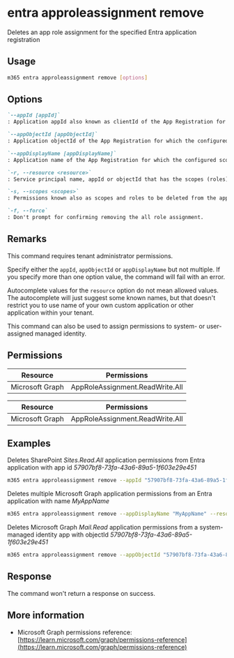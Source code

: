 
# entra approleassignment remove

Deletes an app role assignment for the specified Entra application registration

## Usage

```sh
m365 entra approleassignment remove [options]
```

## Options

```md definition-list
`--appId [appId]`
: Application appId also known as clientId of the App Registration for which the configured scopes (app roles) should be deleted.

`--appObjectId [appObjectId]`
: Application objectId of the App Registration for which the configured scopes (app roles) should be deleted.

`--appDisplayName [appDisplayName]`
: Application name of the App Registration for which the configured scopes (app roles) should be deleted.

`-r, --resource <resource>`
: Service principal name, appId or objectId that has the scopes (roles) e.g. `SharePoint`.

`-s, --scopes <scopes>`
: Permissions known also as scopes and roles to be deleted from the application. If multiple permissions have to be deleted, they have to be comma-separated e.g. `Sites.Read.All`,`Sites.ReadWrite.All`.

`-f, --force`
: Don't prompt for confirming removing the all role assignment.
```

<Global />

## Remarks

This command requires tenant administrator permissions.

Specify either the `appId`, `appObjectId` or `appDisplayName` but not multiple. If you specify more than one option value, the command will fail with an error.

Autocomplete values for the `resource` option do not mean allowed values. The autocomplete will just suggest some known names, but that doesn't restrict you to use name of your own custom application or other application within your tenant.

This command can also be used to assign permissions to system- or user-assigned managed identity.

## Permissions
<Tabs>
  <TabItem value="Delegated">

  | Resource        | Permissions                     |
  |-----------------|---------------------------------|
  | Microsoft Graph | AppRoleAssignment.ReadWrite.All |

  </TabItem>
  <TabItem value="Application">

  | Resource        | Permissions                     |
  |-----------------|---------------------------------|
  | Microsoft Graph | AppRoleAssignment.ReadWrite.All |
  
  </TabItem>
</Tabs>

## Examples

Deletes SharePoint _Sites.Read.All_ application permissions from Entra application with app id _57907bf8-73fa-43a6-89a5-1f603e29e451_

```sh
m365 entra approleassignment remove --appId "57907bf8-73fa-43a6-89a5-1f603e29e451" --resource "SharePoint" --scopes "Sites.Read.All"
```

Deletes multiple Microsoft Graph application permissions from an Entra application with name _MyAppName_

```sh
m365 entra approleassignment remove --appDisplayName "MyAppName" --resource "Microsoft Graph" --scopes "Mail.Read,Mail.Send"
```

Deletes Microsoft Graph _Mail.Read_ application permissions from a system-managed identity app with objectId _57907bf8-73fa-43a6-89a5-1f603e29e451_

```sh
m365 entra approleassignment remove --appObjectId "57907bf8-73fa-43a6-89a5-1f603e29e451" --resource "Microsoft Graph" --scopes "Mail.Read"
```

## Response

The command won't return a response on success.

## More information

- Microsoft Graph permissions reference: [https://learn.microsoft.com/graph/permissions-reference](https://learn.microsoft.com/graph/permissions-reference)
